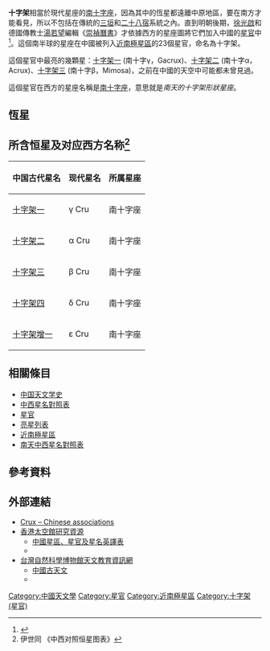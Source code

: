 '''十字架 '''相當於現代星座的[[南十字座|南十字座]]，因為其中的恆星都遠離中原地區，要在南方才能看見，所以不包括在傳統的[[三垣|三垣]]和[[二十八宿|二十八宿]]系統之內。直到明朝後期，[[徐光啟|徐光啟]]和德國傳教士[[湯若望|湯若望]]編輯《[[崇禎曆書|崇禎曆書]]》才依據西方的星座圖將它們加入中國的[[星官|星官]]中<ref>{{cite book | last=Sun | first=Xiaochun | editor=Helaine Selin | editor-link=Helaine Selin | title=Encyclopaedia of the History of Science, Technology, and Medicine in Non-Western Cultures | url=https://archive.org/details/encyclopaediaofh0000unse | year=1997 | pages=[https://archive.org/details/encyclopaediaofh0000unse/page/910 910] | publisher=Kluwer Academic Publishers | isbn=0-7923-4066-3}}</ref>。這個南半球的星座在中國被列入[[近南極星區|近南極星區]]的23個星官，命名為十字架。

這個星官中最亮的幾顆星：[[十字架一|十字架一]] (南十字γ，Gacrux)、[[十字架二|十字架二]] (南十字α，Acrux)、[[十字架三|十字架三]] (南十字β，Mimosa)，之前在中國的天空中可能都未曾見過。

這個星官在西方的星座名稱是[[南十字座|南十字座]]，意思就是''南天的十字架形狀星座''。

== 恆星 ==

==所含恒星及对应西方名称<ref>伊世同 《中西对照恒星图表》</ref>==

{| class="wikitable" align="center" style="text-align:center; width:60%"
|-
! 中国古代星名 !! 现代星名 !! 所属星座
|-
| [[十字架一|十字架一]] || γ Cru || 南十字座 
|-
| [[十字架二|十字架二]] || α Cru || 南十字座 
|-
| [[十字架三|十字架三]] || β Cru || 南十字座 
|-
| [[十字架四|十字架四]] || δ Cru || 南十字座 
|-
| [[十字架增一|十字架增一]] || ε Cru || 南十字座 
|}


== 相關條目 ==
*[[中国天文学史|中国天文学史]]
*[[中西星名對照表|中西星名對照表]]
*[[星官|星官]]
*[[亮星列表|亮星列表]]
*[[近南極星區|近南極星區]]
*[[南天中西星名對照表|南天中西星名對照表]]

== 參考資料 ==
{{reflist}}

== 外部連結 ==
*[http://www.ianridpath.com/startales/crux.htm#chinese Crux – Chinese associations]{{Wayback|url=http://www.ianridpath.com/startales/crux.htm#chinese |date=20190911071716 }}
*[http://www.lcsd.gov.hk/CE/Museum/Space/ 香港太空館][https://web.archive.org/web/20120813070951/http://www.lcsd.gov.hk/CE/Museum/Space/Research/c_index.htm 研究資源]
**[https://web.archive.org/web/20120712132630/http://www.lcsd.gov.hk/CE/Museum/Space/Research/StarName/c_research_chinengstarzone_b.htm 中國星區、星官及星名英譯表]
** {{Wayback|url=http://www.lcsd.gov.hk/CE/Museum/Space/ |date=20121002051949 }}
*[http://www.nmns.edu.tw/ 台灣自然科學博物館][https://web.archive.org/web/20100629152022/http://aeea.nmns.edu.tw/ 天文教育資訊網]
**[https://web.archive.org/web/20090120043712/http://aeea.nmns.edu.tw/aeea/contents_list/ancient_chinese_astronomy.html 中國古天文]
** {{Wayback|url=http://www.nmns.edu.tw/ |date=20120116230802 }}

{{中国古代星官-南天}}

[[Category:中國天文學|Category:中國天文學]]
[[Category:星官|Category:星官]]
[[Category:近南極星區|Category:近南極星區]]
[[Category:十字架_(星官)|Category:十字架 (星官)]]